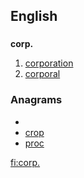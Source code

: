 ==English==

==={{abbreviation}}===
'''corp.'''

# [[corporation]]
# [[corporal]]

===Anagrams===
* {{alphagram|copr}}
* [[crop#English|crop]]
* [[proc#English|proc]]

[[fi:corp.]]